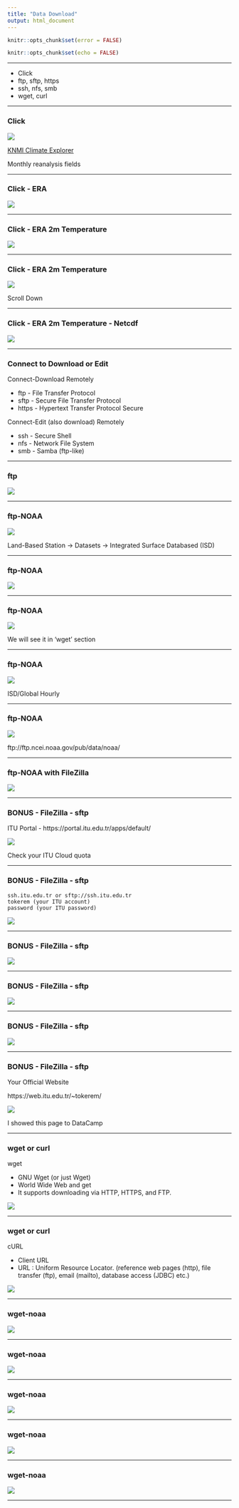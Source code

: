```yaml
---
title: "Data Download"
output: html_document
---
```


```r
knitr::opts_chunk$set(error = FALSE)
```

```r
knitr::opts_chunk$set(echo = FALSE)
```


***


  - Click
  - ftp, sftp, https
  - ssh, nfs, smb
  - wget, curl


***

### **Click**

![](Presentation/knmi_20-21_00.png)

[KNMI Climate Explorer](http://climexp.knmi.nl/start.cgi)

Monthly reanalysis fields

***

### **Click - ERA**

![](Presentation/knmi_20-21_01.png)

***

### **Click - ERA 2m Temperature**

![](Presentation/knmi_20-21_02.png)

***

### **Click - ERA 2m Temperature**

![](Presentation/knmi_20-21_03.png)

Scroll Down

***

### **Click - ERA 2m Temperature - Netcdf**

![](Presentation/knmi_20-21_04.png)


***

### **Connect to Download or Edit**

Connect-Download Remotely

- ftp - File Transfer Protocol 
- sftp - Secure File Transfer Protocol
- https - Hypertext Transfer Protocol Secure

Connect-Edit (also download) Remotely

- ssh - Secure Shell
- nfs - Network File System
- smb - Samba (ftp-like)

***

### **ftp**

![](Presentation/noaa_01.png)

***

### **ftp-NOAA**

![](Presentation/noaa_02.png)

Land-Based Station -> Datasets -> Integrated Surface Databased (ISD)

***

### **ftp-NOAA**

![](Presentation/noaa_03.png)

***

### **ftp-NOAA**

![](Presentation/noaa_04.png)

We will see it in 'wget' section

***

### **ftp-NOAA**

![](Presentation/noaa_05.png)

ISD/Global Hourly 

***

### **ftp-NOAA**

![](Presentation/noaa_06.png)

ftp://ftp.ncei.noaa.gov/pub/data/noaa/

***

### **ftp-NOAA with FileZilla**

![](Presentation/noaa_07.png)


***

### **BONUS - FileZilla - sftp**

ITU Portal - https://portal.itu.edu.tr/apps/default/

![](Presentation/fz_02.png)

Check your ITU Cloud quota

***

### **BONUS - FileZilla - sftp**

```
ssh.itu.edu.tr or sftp://ssh.itu.edu.tr
tokerem (your ITU account)
password (your ITU password)
```

![](Presentation/fz_00.png)


***

### **BONUS - FileZilla - sftp**

![](Presentation/rapor_00.png)

***

### **BONUS - FileZilla - sftp**

![](Presentation/rapor_01.png)

***

### **BONUS - FileZilla - sftp**

![](Presentation/fz_01.png)



***

### **BONUS - FileZilla - sftp**

Your Official Website

https://web.itu.edu.tr/~tokerem/

![](Presentation/fz_03.png)

I showed this page to DataCamp

***

### **wget or curl**

wget

  - GNU Wget (or just Wget)
  - World Wide Web and get
  - It supports downloading via HTTP, HTTPS, and FTP.
  
![](Presentation/wget_00.png)

***

### **wget or curl**

cURL

- Client URL
- URL : Uniform Resource Locator. (reference web pages (http), file transfer (ftp), email (mailto), database access (JDBC) etc.)

![](Presentation/curl_00.png)


***

### **wget-noaa**

![](Presentation/noaa_04a.png)

***

### **wget-noaa**

![](Presentation/noaa_04b.png)

***

### **wget-noaa**

![](Presentation/noaa_04c.png)


***

### **wget-noaa**

![](Presentation/noaa_04d.png)

***

### **wget-noaa**

![](Presentation/noaa_04e.png)

***
